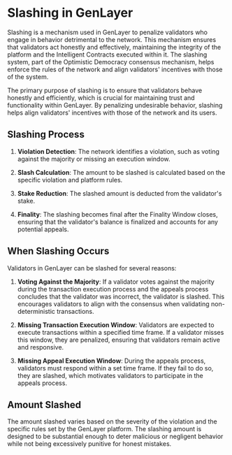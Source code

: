 # Slashing in GenLayer

Slashing is a mechanism used in GenLayer to penalize validators who engage in behavior detrimental to the network. This mechanism ensures that validators act honestly and effectively, maintaining the integrity of the platform and the Intelligent Contracts executed within it. The slashing system, part of the Optimistic Democracy consensus mechanism, helps enforce the rules of the network and align validators' incentives with those of the system.

The primary purpose of slashing is to ensure that validators behave honestly and efficiently, which is crucial for maintaining trust and functionality within GenLayer. By penalizing undesirable behavior, slashing helps align validators' incentives with those of the network and its users.

## Slashing Process

1. **Violation Detection**: The network identifies a violation, such as voting against the majority or missing an execution window.

2. **Slash Calculation**: The amount to be slashed is calculated based on the specific violation and platform rules.

3. **Stake Reduction**: The slashed amount is deducted from the validator's stake.

4. **Finality**: The slashing becomes final after the Finality Window closes, ensuring that the validator's balance is finalized and accounts for any potential appeals.

## When Slashing Occurs

Validators in GenLayer can be slashed for several reasons:

1. **Voting Against the Majority**: If a validator votes against the majority during the transaction execution process and the appeals process concludes that the validator was incorrect, the validator is slashed. This encourages validators to align with the consensus when validating non-deterministic transactions.

2. **Missing Transaction Execution Window**: Validators are expected to execute transactions within a specified time frame. If a validator misses this window, they are penalized, ensuring that validators remain active and responsive.

3. **Missing Appeal Execution Window**: During the appeals process, validators must respond within a set time frame. If they fail to do so, they are slashed, which motivates validators to participate in the appeals process.

## Amount Slashed

The amount slashed varies based on the severity of the violation and the specific rules set by the GenLayer platform. The slashing amount is designed to be substantial enough to deter malicious or negligent behavior while not being excessively punitive for honest mistakes.
